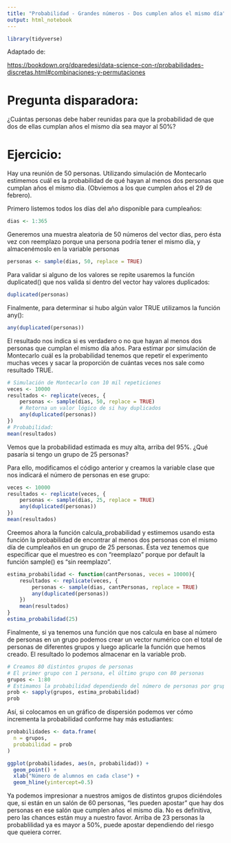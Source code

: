 ```yaml
---
title: "Probabilidad - Grandes números - Dos cumplen años el mismo día"
output: html_notebook
---
```


```r
library(tidyverse)
```

Adaptado de: 

<https://bookdown.org/dparedesi/data-science-con-r/probabilidades-discretas.html#combinaciones-y-permutaciones>

# Pregunta disparadora:

¿Cuántas personas debe haber reunidas para que la probabilidad de que dos de ellas cumplan años el mismo día sea mayor al 50%?

# Ejercicio:

Hay una reunión de 50 personas. Utilizando simulación de Montecarlo estimemos cuál es la probabilidad de qué hayan al menos dos personas que cumplan años el mismo día. (Obviemos a los que cumplen años el 29 de febrero).

Primero listemos todos los días del año disponible para cumpleaños:

```r
dias <- 1:365
```

Generemos una muestra aleatoria de 50 números del vector dias, pero ésta vez con reemplazo porque una persona podría tener el mismo día, y almacenémoslo en la variable personas

```r
personas <- sample(dias, 50, replace = TRUE)
```

Para validar si alguno de los valores se repite usaremos la función duplicated() que nos valida si dentro del vector hay valores duplicados:

```r
duplicated(personas)
```

Finalmente, para determinar si hubo algún valor TRUE utilizamos la función any():

```r
any(duplicated(personas))
```

El resultado nos indica si es verdadero o no que hayan al menos dos personas que cumplan el mismo día años. Para estimar por simulación de Montecarlo cuál es la probabilidad tenemos que repetir el experimento muchas veces y sacar la proporción de cuántas veces nos sale como resultado TRUE.

```r
# Simulación de Montecarlo con 10 mil repeticiones
veces <- 10000
resultados <- replicate(veces, {    
    personas <- sample(dias, 50, replace = TRUE)
    # Retorna un valor lógico de si hay duplicados
    any(duplicated(personas))
})
# Probabilidad:
mean(resultados) 
```

Vemos que la probabilidad estimada es muy alta, arriba del 95%. ¿Qué pasaría si tengo un grupo de 25 personas?

Para ello, modificamos el código anterior y creamos la variable clase que nos indicará el número de personas en ese grupo:

```r
veces <- 10000
resultados <- replicate(veces, {    
    personas <- sample(dias, 25, replace = TRUE)
    any(duplicated(personas))
})
mean(resultados) 
```

Creemos ahora la función calcula_probabilidad y estimemos usando esta función la probabilidad de encontrar al menos dos personas con el mismo día de cumpleaños en un grupo de 25 personas. Ésta vez tenemos que especificar que el muestreo es con "reemplazo" porque por default la función sample() es "sin reemplazo".

```r
estima_probabilidad <- function(cantPersonas, veces = 10000){
    resultados <- replicate(veces, {
        personas <- sample(dias, cantPersonas, replace = TRUE)
        any(duplicated(personas))
    })
    mean(resultados) 
}
estima_probabilidad(25)
```

Finalmente, si ya tenemos una función que nos calcula en base al número de personas en un grupo podemos crear un vector numérico con el total de personas de diferentes grupos y luego aplicarle la función que hemos creado. El resultado lo podemos almacenar en la variable prob.

```r
# Creamos 80 distintos grupos de personas
# El primer grupo con 1 persona, el último grupo con 80 personas
grupos <- 1:80
# Estimamos la probabilidad dependiendo del número de personas por grupo
prob <- sapply(grupos, estima_probabilidad)
prob
```

Así, si colocamos en un gráfico de dispersión podemos ver cómo incrementa la probabilidad conforme hay más estudiantes:

```r
probabilidades <- data.frame(
  n = grupos,
  probabilidad = prob
)

ggplot(probabilidades, aes(n, probabilidad)) +
  geom_point() +
  xlab("Número de alumnos en cada clase") +
  geom_hline(yintercept=0.5)
```

Ya podemos impresionar a nuestros amigos de distintos grupos diciéndoles que, si están en un salón de 60 personas, "les pueden apostar" que hay dos personas en ese salón que cumplen años el mismo día. No es definitiva, pero las chances están muy a nuestro favor. Arriba de 23 personas la probablilidad ya es mayor a 50%, puede apostar dependiendo del riesgo que queiera correr.
